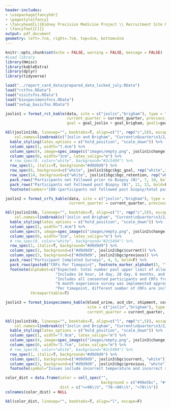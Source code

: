 ```yaml
---
header-includes:
- \usepackage{fancyhdr}
- \pagestyle{fancy}
- \fancyhead[L]{Kidney Precision Medicine Project \\ Recruitment Site Report Card \\ `r format(Sys.time(), '%B %d, %Y')`}
- \fancyfoot[C]{}
output: pdf_document
geometry: left=.7cm, right=.7cm, top=3cm, bottom=2cm
---
```


\begin{center}
\textbf{KPMP Data Quality Report Card}
\end{center}

```r
knitr::opts_chunk$set(echo = FALSE, warning = FALSE, message = FALSE)
#Load library
library(Hmisc)
library(kableExtra)
library(dplyr)
library(tidyverse)

load("../report_card_data/prepared_data_locked_july.RData")
load("rctfns.RData")
load("visitsfns.RData")
load("biospecimensfncs.RData")
load("setup_basicfns.RData")
```

```r
joslin1 = format_rct_kable(data, site = c("joslin","brigham"), type = "ckd",
                           current_quarter = current_quarter, previous_quarter = previous_quarter,
                           goal = goal_joslin + goal_brigham, goal1=goal_brigham, goal2=goal_ccf, goal3=goal_joslin, goal4=goal_utsw)

kbl(joslin1$kb, linesep="", booktabs=T, align=c("l", rep("c",5)), escape=F,
    col.names=linebreak(c("Joslin and Brigham", "Current\nQuarter\n3/2/2021 -\n6/4/2021", "Previous\nQuarter\n12/1/2020 -\n3/1/2021", "Change", "Cumulative", "All CKD Sites\n(Range)"), align="c")) %>%
  kable_styling(latex_options = c("hold_position", "scale_down")) %>%
  column_spec(1, width="7.4cm") %>%
  column_spec(4, image=spec_image(c("images/empty.png", joslin1$change), 30, 30)) %>%
  column_spec(6, width="3cm", latex_valign="m") %>%
  # row_spec(0, color="white", background="#2c5494") %>%
  row_spec(1, italic=T, background="#d9d9d9") %>%
  row_spec(6, background=c("white", joslin1$bgc$bgc_goal, rep("white",3))) %>%
  row_spec(14, background=c("white", joslin1$bgc$bgc_retention, rep("white",3))) %>%
  pack_rows("Participants not Followed prior to Biopsy (N)", 7, 10, bold=F) %>%
  pack_rows("Participants not Followed post Biopsy (N)", 11, 13, bold=F) %>%
  footnote(number="100-(participants not followed post biopsy/total participants biopsied*100).")
```

```r
joslin2 = format_crfs_kable(data, site = c("joslin","brigham"), type = "ckd",
                            current_quarter = current_quarter, previous_quarter = previous_quarter)

kbl(joslin2$kb, linesep="", booktabs=T, align=c("l", rep("c",5)), escape=F,
    col.names=linebreak(c("Joslin and Brigham", "Current\nQuarter\n3/2/2021 -\n6/4/2021", "Previous\nQuarter\n12/1/2020 -\n3/1/2021", "Change", "Cumulative", "All CKD Sites\n(Range)"), align="c")) %>%
  kable_styling(latex_options = c("hold_position", "scale_down")) %>%
  column_spec(1, width="7.4cm") %>%
  column_spec(4, image=spec_image(c("images/empty.png", joslin2$change), 30, 30)) %>%
  column_spec(6, width="3cm", latex_valign="m") %>%
  # row_spec(0, color="white", background="#2c5494") %>%
  row_spec(1, italic=T, background="#d9d9d9") %>%
  column_spec(2, background=c("#d9d9d9", joslin2$bgc$current)) %>%
  column_spec(3, background=c("#d9d9d9", joslin2$bgc$previous)) %>%
  pack_rows("Participant Completed Surveys", 4, 5, bold=F) %>%
  pack_rows(paste0("CRFs Per Timepoint", footnote_marker_alphabet(5, "latex")), 6, 12, bold=F, escape=F) %>%
  footnote(alphabet=c("Expected: total number past upper limit of allowable window.",
                      "Includes 24 hour, 14 day, 28 day, 6 months, and 12 months follow-up visits.",
                      "Includes all consented participants and CRFs from enrollment to 12 months.",
                      "6 month experience survey was implemented approximately 1 year after the start of recruitment, therefore some participants did not have the opportunity to complete this CRF.",
                      "Per timepoint, different number of CRFs are included."),
           threeparttable=T)
```

\newpage

```r
joslin3 = format_biospecimens_kable(blood_urine, acd_cbr, shipment, cores_triages, cryostor, 
                                    site = c("joslin","brigham"), type = "ckd",
                                    current_quarter = current_quarter, previous_quarter = previous_quarter)

kbl(joslin3$kb, linesep="", booktabs=T, align=c("l", rep("c",5)), escape=F,
    col.names=linebreak(c("Joslin and Brigham", "Current\nQuarter\n3/2/2021 -\n6/4/2021", "Previous\nQuarter\n12/1/2020 -\n3/1/2021", "Change", "Cumulative", "All CKD Sites\n(Range)"), align="c")) %>%
  kable_styling(latex_options = c("hold_position", "scale_down")) %>%
  column_spec(1, width="7.9cm", latex_valign="m") %>%
  column_spec(4, image=spec_image(c("images/empty.png", joslin3$change), 30, 30)) %>%
  column_spec(6, width="2.7cm", latex_valign="m") %>%
  # row_spec(0, color="white", background="#2c5494") %>%
  row_spec(1, italic=T, background="#d9d9d9") %>%
  column_spec(2, background=c("#d9d9d9", joslin3$bgc$current, "white")) %>%
  column_spec(3, background=c("#d9d9d9", joslin3$bgc$previous, "white")) %>%
  footnote(symbol="Issues include incorrect temperature and incorrect shipping conditions.")
```

```r
color_dist = data.frame(color = cell_spec("", 
                                          background = c("#99e5bc", "#ffff99", "#ff999a")),
                        dist = c(">=90\\%", "70-<90\\%", "<70\\%"))
colnames(color_dist) = NULL

kbl(color_dist, linesep="", booktabs=T, align="l", escape=F)
```
